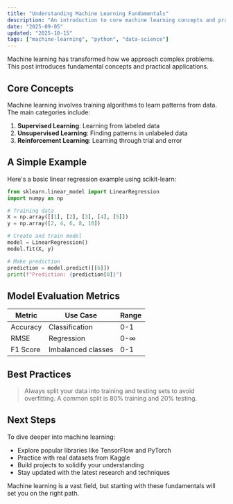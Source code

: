 ```yaml
---
title: "Understanding Machine Learning Fundamentals"
description: "An introduction to core machine learning concepts and practical applications"
date: "2025-09-05"
updated: "2025-10-15"
tags: ["machine-learning", "python", "data-science"]
---
```


Machine learning has transformed how we approach complex problems. This post introduces fundamental concepts and practical applications.

## Core Concepts

Machine learning involves training algorithms to learn patterns from data. The main categories include:

1. **Supervised Learning**: Learning from labeled data
2. **Unsupervised Learning**: Finding patterns in unlabeled data
3. **Reinforcement Learning**: Learning through trial and error

## A Simple Example

Here's a basic linear regression example using scikit-learn:

```python
from sklearn.linear_model import LinearRegression
import numpy as np

# Training data
X = np.array([[1], [2], [3], [4], [5]])
y = np.array([2, 4, 6, 8, 10])

# Create and train model
model = LinearRegression()
model.fit(X, y)

# Make prediction
prediction = model.predict([[6]])
print(f"Prediction: {prediction[0]}")
```

## Model Evaluation Metrics

| Metric   | Use Case           | Range |
| -------- | ------------------ | ----- |
| Accuracy | Classification     | 0-1   |
| RMSE     | Regression         | 0-∞   |
| F1 Score | Imbalanced classes | 0-1   |

## Best Practices

> Always split your data into training and testing sets to avoid overfitting. A common split is 80% training and 20% testing.

## Next Steps

To dive deeper into machine learning:

* Explore popular libraries like TensorFlow and PyTorch
* Practice with real datasets from Kaggle
* Build projects to solidify your understanding
* Stay updated with the latest research and techniques

Machine learning is a vast field, but starting with these fundamentals will set you on the right path.
